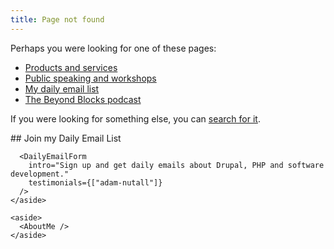 ```yaml
---
title: Page not found
---
```



<Layout title={frontmatter.title}>
  Perhaps you were looking for one of these pages:

  - [Products and services](/pricing)
  - [Public speaking and workshops](/talks)
  - [My daily email list](/daily)
  - [The Beyond Blocks podcast](/podcast)

  If you were looking for something else, you can [search for it](/search).

  <div class="mt-8 space-y-8">
    <aside>
      ## Join my Daily Email List

      <DailyEmailForm
        intro="Sign up and get daily emails about Drupal, PHP and software development."
        testimonials={["adam-nutall"]}
      />
    </aside>

    <aside>
      <AboutMe />
    </aside>
  </div>
</Layout>
